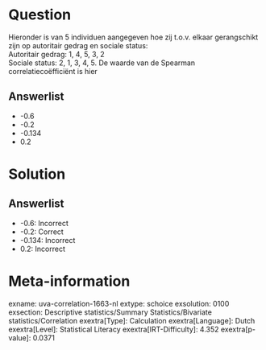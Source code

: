 Question
========

Hieronder is van 5 individuen aangegeven hoe zij t.o.v. elkaar
gerangschikt zijn op autoritair gedrag en sociale status:\
Autoritair gedrag: 1, 4, 5, 3, 2\
Sociale status: 2, 1, 3, 4, 5. De waarde van de Spearman
correlatiecoëfficiënt is hier

Answerlist
----------

* -0.6
* -0.2
* -0.134
* 0.2

Solution
========

Answerlist
----------

* -0.6: Incorrect
* -0.2: Correct
* -0.134: Incorrect
* 0.2: Incorrect

Meta-information
================
exname: uva-correlation-1663-nl
extype: schoice
exsolution: 0100
exsection: Descriptive statistics/Summary Statistics/Bivariate statistics/Correlation
exextra[Type]: Calculation
exextra[Language]: Dutch
exextra[Level]: Statistical Literacy
exextra[IRT-Difficulty]: 4.352
exextra[p-value]: 0.0371
